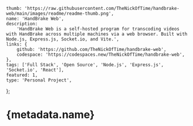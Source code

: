 	thumb: 'https://raw.githubusercontent.com/TheNickOfTime/handbrake-web/main/images/readme/readme-thumb.png',
	name: 'HandBrake Web',
	description:
		'HandBrake Web is a self-hosted program for transcoding videos with HandBrake across multiple machines via a web browser. Built with Node.js, Express.js, Socket.io, and Vite.',
	links: {
		github: 'https://github.com/TheNickOfTime/handbrake-web',
		codespace: 'https://codespaces.new/TheNickOfTime/handbrake-web',
	},
	tags: ['Full Stack', 'Open Source', 'Node.js', 'Express.js', 'Socket.io', 'React'],
	featured: 1,
	type: 'Personal Project',
};

# {metadata.name}
